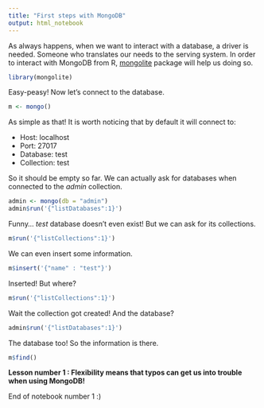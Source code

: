 ```yaml
---
title: "First steps with MongoDB"
output: html_notebook
---
```


As always happens, when we want to interact with a database, a driver is needed. Someone who translates our needs to the serving system. In order to interact with MongoDB from R, [mongolite](https://jeroen.github.io/mongolite/) package will help us doing so.

```r
library(mongolite)
```

Easy-peasy! Now let's connect to the database.

```r
m <- mongo()
```

As simple as that! It is worth noticing that by default it will connect to:

* Host: localhost
* Port: 27017
* Database: test
* Collection: test

So it should be empty so far. We can actually ask for databases when connected to the *admin* collection.

```r
admin <- mongo(db = "admin")
admin$run('{"listDatabases":1}')
```

Funny... *test* database doesn't even exist! But we can ask for its collections.

```r
m$run('{"listCollections":1}')
```
We can even insert some information.

```r
m$insert('{"name" : "test"}')
```
Inserted! But where?

```r
m$run('{"listCollections":1}')
```
Wait the collection got created! And the database?

```r
admin$run('{"listDatabases":1}')
```

The database too! So the information is there.

```r
m$find()
```

**Lesson number 1 : Flexibility means that typos can get us into trouble when using MongoDB!**

End of notebook number 1 :)
